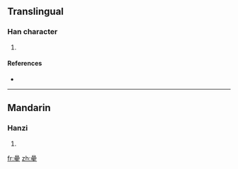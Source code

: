 {{also|星}}
==Translingual==

===Han character===
{{Han char|rn=72|rad=日|as=13|sn=17|four=|canj=日日日一 (AAAM), X日日日一 (XAAAM)}}

# {{defn|Han|sort=日13}}

====References====
* {{Han ref|kx=0500.280|dkj=14196|dj=0870.190|hdz=21538.050|uh=66D0|ud=26320}}

----

==Mandarin==

===Hanzi===
{{cmn-hanzi|pin=[[bó]] ([[bo2]]), [[xīng]] ([[xing1]])|wg=po<sup>2</sup>, hsing<sup>1</sup>}}

# {{defn|Mandarin}}

[[fr:曐]]
[[zh:曐]]